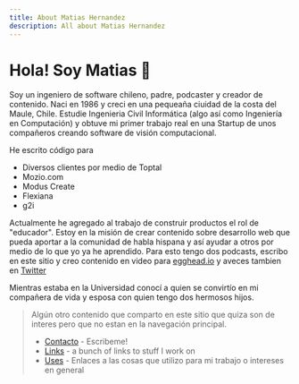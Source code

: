 ```yaml
---
title: About Matias Hernandez 
description: All about Matias Hernandez 
---
```


# Hola! Soy Matias 👋


Soy un ingeniero de software chileno, padre, podcaster y creador de contenido.
Naci en 1986 y creci en una pequeaña ciuidad de la costa del Maule, Chile. Estudie Ingenieria Civil Informática (algo así como Ingeniería en Computación) y obtuve mi primer trabajo real en una Startup de unos compañeros creando software de visión computacional.


He escrito código para
* Diversos clientes por medio de Toptal
* Mozio.com
* Modus Create
* Flexiana
* g2i

Actualmente he agregado al trabajo de construir productos el rol de "educador". Estoy en la misión de crear contenido sobre desarrollo web que pueda aportar a la comunidad de habla hispana y así ayudar a otros por medio de lo que yo ya he aprendido. Para esto tengo dos podcasts, escribo en este sitio y creo contenido en video para [egghead.io](http://egghead.io/instructors/matias-francisco-hernandez-arellano)
y aveces tambien en [Twitter](https://twitter.com/matiasfha) 

Mientras estaba en la Universidad conocí a quien se convirtío en mi compañera de vida y esposa con quien tengo dos hermosos hijos.


> Algún otro contenido que comparto en este sitio que quiza son de interes pero que no estan en la navegación principal.
>
> - [Contacto](/contact) - Escribeme!
> - [Links](/links) - a bunch of links to stuff I work on
> - [Uses](/uses) - Enlaces a las cosas que utilizo para mi trabajo o intereses en general 
